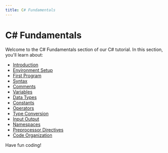 ```yaml
---
title: C# Fundamentals
---
```


# C# Fundamentals

Welcome to the C# Fundamentals section of our C# tutorial. In this section, you'll learn about:

- [Introduction](./0-c-introduction.mdx)
- [Environment Setup](./1-c-environment-setup.mdx)
- [First Program](./2-c-first-program.mdx)
- [Syntax](./3-c-syntax.mdx)
- [Comments](./4-c-comments.mdx)
- [Variables](./5-c-variables.mdx)
- [Data Types](./6-c-data-types.mdx)
- [Constants](./7-c-constants.mdx)
- [Operators](./8-c-operators.mdx)
- [Type Conversion](./9-c-type-conversion.mdx)
- [Input Output](./10-c-input-output.mdx)
- [Namespaces](./11-c-namespaces.mdx)
- [Preprocessor Directives](./12-c-preprocessor-directives.mdx)
- [Code Organization](./13-c-code-organization.mdx)

Have fun coding!